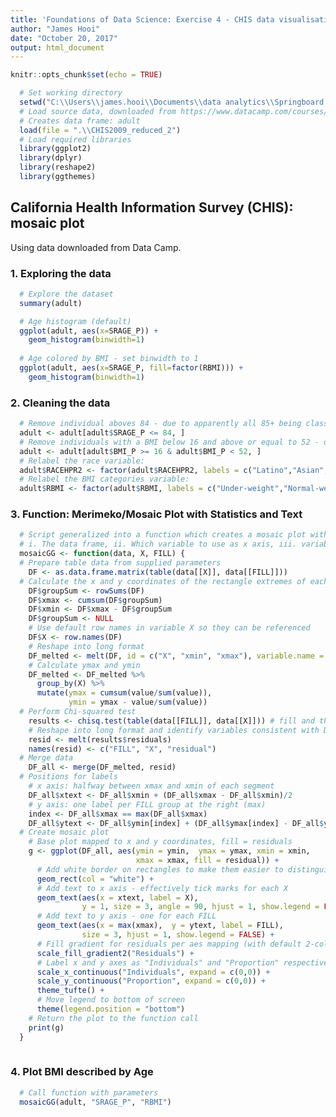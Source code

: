 ```yaml
---
title: 'Foundations of Data Science: Exercise 4 - CHIS data visualisation'
author: "James Hooi"
date: "October 20, 2017"
output: html_document
---
```


```r
knitr::opts_chunk$set(echo = TRUE)

  # Set working directory
  setwd("C:\\Users\\james.hooi\\Documents\\data analytics\\Springboard FDS exercises\\FDS-Ex4-CHIS")
  # Load source data, downloaded from https://www.datacamp.com/courses/data-visualization-with-ggplot2-2
  # Creates data frame: adult
  load(file = ".\\CHIS2009_reduced_2")
  # Load required libraries
  library(ggplot2)
  library(dplyr)
  library(reshape2)
  library(ggthemes)
```

## California Health Information Survey (CHIS): mosaic plot

Using data downloaded from Data Camp.

### 1. Exploring the data
```r
  # Explore the dataset
  summary(adult)

  # Age histogram (default)
  ggplot(adult, aes(x=SRAGE_P)) +
    geom_histogram(binwidth=1)
  
  # Age colored by BMI - set binwidth to 1
  ggplot(adult, aes(x=SRAGE_P, fill=factor(RBMI))) +
    geom_histogram(binwidth=1)
```

### 2. Cleaning the data
```r
  # Remove individual aboves 84 - due to apparently all 85+ being classified as 85
  adult <- adult[adult$SRAGE_P <= 84, ]
  # Remove individuals with a BMI below 16 and above or equal to 52 - outliers
  adult <- adult[adult$BMI_P >= 16 & adult$BMI_P < 52, ]
  # Relabel the race variable:
  adult$RACEHPR2 <- factor(adult$RACEHPR2, labels = c("Latino","Asian","African American","White"))
  # Relabel the BMI categories variable:
  adult$RBMI <- factor(adult$RBMI, labels = c("Under-weight","Normal-weight","Over-weight","Obese"))
```

### 3. Function: Merimeko/Mosaic Plot with Statistics and Text
```r
  # Script generalized into a function which creates a mosaic plot with three parameters
  # i. The data frame, ii. Which variable to use as x axis, iii. variable to colour segments by Chi-Sq residual
  mosaicGG <- function(data, X, FILL) {
  # Prepare table data from supplied parameters
    DF <- as.data.frame.matrix(table(data[[X]], data[[FILL]]))
  # Calculate the x and y coordinates of the rectangle extremes of each segment
    DF$groupSum <- rowSums(DF)
    DF$xmax <- cumsum(DF$groupSum)
    DF$xmin <- DF$xmax - DF$groupSum
    DF$groupSum <- NULL
    # Use default row names in variable X so they can be referenced
    DF$X <- row.names(DF)
    # Reshape into long format
    DF_melted <- melt(DF, id = c("X", "xmin", "xmax"), variable.name = "FILL")
    # Calculate ymax and ymin
    DF_melted <- DF_melted %>%
      group_by(X) %>%
      mutate(ymax = cumsum(value/sum(value)),
             ymin = ymax - value/sum(value))
  # Perform Chi-squared test
    results <- chisq.test(table(data[[FILL]], data[[X]])) # fill and then x
    # Reshape into long format and identify variables consistent with DF_melted
    resid <- melt(results$residuals)
    names(resid) <- c("FILL", "X", "residual")
  # Merge data
    DF_all <- merge(DF_melted, resid)
  # Positions for labels
    # x axis: halfway between xmax and xmin of each segment
    DF_all$xtext <- DF_all$xmin + (DF_all$xmax - DF_all$xmin)/2
    # y axis: one label per FILL group at the right (max)
    index <- DF_all$xmax == max(DF_all$xmax)
    DF_all$ytext <- DF_all$ymin[index] + (DF_all$ymax[index] - DF_all$ymin[index])/2
  # Create mosaic plot
    # Base plot mapped to x and y coordinates, fill = residuals
    g <- ggplot(DF_all, aes(ymin = ymin,  ymax = ymax, xmin = xmin,
                            xmax = xmax, fill = residual)) +
      # Add white border on rectangles to make them easier to distinguish
      geom_rect(col = "white") +
      # Add text to x axis - effectively tick marks for each X
      geom_text(aes(x = xtext, label = X),
                y = 1, size = 3, angle = 90, hjust = 1, show.legend = FALSE) +
      # Add text to y axis - one for each FILL
      geom_text(aes(x = max(xmax),  y = ytext, label = FILL),
                size = 3, hjust = 1, show.legend = FALSE) +
      # Fill gradient for residuals per aes mapping (with default 2-color scale), label legend as "Residuals"
      scale_fill_gradient2("Residuals") +
      # Label x and y axes as "Individuals" and "Proportion" respectively, place data adjacent to axes (no gap)
      scale_x_continuous("Individuals", expand = c(0,0)) +
      scale_y_continuous("Proportion", expand = c(0,0)) +
      theme_tufte() +
      # Move legend to bottom of screen
      theme(legend.position = "bottom")
    # Return the plot to the function call
    print(g)
  }
    
```

### 4. Plot BMI described by Age
```r
  # Call function with parameters
  mosaicGG(adult, "SRAGE_P", "RBMI")
```
